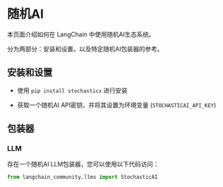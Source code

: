 # 随机AI

本页面介绍如何在 LangChain 中使用随机AI生态系统。

分为两部分：安装和设置，以及特定随机AI包装器的参考。

## 安装和设置

- 使用 `pip install stochasticx` 进行安装

- 获取一个随机AI API密钥，并将其设置为环境变量 (`STOCHASTICAI_API_KEY`)

## 包装器

### LLM

存在一个随机AI LLM包装器，您可以使用以下代码访问：

```python
from langchain_community.llms import StochasticAI
```